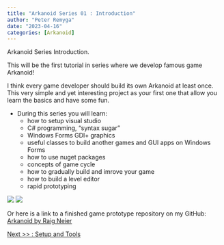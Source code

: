 ```yaml
---
title: "Arkanoid Series 01 : Introduction"
author: "Peter Remyga"
date: "2023-04-16"
categories: [Arkanoid]
---
```


Arkanoid Series Introduction.

This will be the first tutorial in series where we develop famous game Arkanoid!

I think every game developer should build its own Arkanoid at least once.
This very simple and yet interesting project as your first one that allow you learn the basics and have some fun.

* During this series you will learn:
    - how to setup visual studio
    - C# programming, "syntax sugar"
    - Windows Forms GDI+ graphics
    - useful classes to build another games and GUI apps on Windows Forms
    - how to use nuget packages
    - concepts of game cycle 
    - how to gradually build and imrove your game
    - how to build a level editor
    - rapid prototyping

![](game.png){fig-align="center"}
![](level_editor.png){fig-align="center"}

Or here is a link to a finished game prototype repository on my GitHub:
[Arkanoid by Raig Neier](https://github.com/RaigNeier/Arkanoid)

[Next >> : Setup and Tools](\posts\Arkanoid\02)
